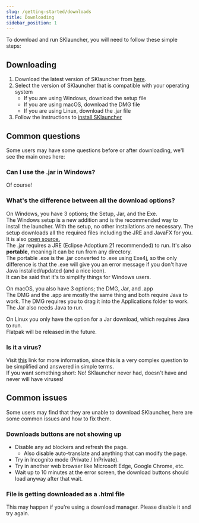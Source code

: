```yaml
---
slug: /getting-started/downloads
title: Downloading
sidebar_position: 1
---
```


To download and run SKlauncher, you will need to follow these simple steps:

## Downloading
1. Download the latest version of SKlauncher from [here](https://skmedix.pl/downloads).
2. Select the version of SKlauncher that is compatible with your operating system
    - If you are using Windows, download the setup file
    - If you are using macOS, download the DMG file
    - If you are using Linux, download the .jar file
3. Follow the instructions to [install SKlauncher](/getting-started/install)

## Common questions
Some users may have some questions before or after downloading, we'll see the main ones here:

### Can I use the .jar in Windows?
Of course!

### What's the difference between all the download options?
On Windows, you have 3 options; the Setup, Jar, and the Exe.\
The Windows setup is a new addition and is the recommended way to install the launcher. With the setup, 
no other installations are necessary. The setup downloads all the required files including the JRE and JavaFX for you. It is also [open source.](https://github.com/sklauncher/installer)\
The .jar requires a JRE (Eclipse Adoptium 21 recommended) to run. It's also **portable**, meaning it can be run from any directory.\
The portable .exe is the .jar converted to .exe using Exe4j, so the only difference is that the .exe will give you an error message if you don't have Java installed/updated (and a nice icon).\
It can be said that it's to simplify things for Windows users.

On macOS, you also have 3 options; the DMG, Jar, and .app\
The DMG and the .app are mostly the same thing and both require Java to work. The DMG requires you to drag it into the Applications 
folder to work.\
The Jar also needs Java to run.

On Linux you only have the option for a Jar download, which requires Java to run.\
Flatpak will be released in the future.

### Is it a virus?
Visit [this](/virus) link for more information, since this is a very complex question to be simplified and answered in simple terms.\
If you want something short: No! SKlauncher never had, doesn't have and never will have viruses!

## Common issues
Some users may find that they are unable to download SKlauncher, here are some common issues and how to fix them.

### Downloads buttons are not showing up
- Disable any ad blockers and refresh the page.
    - Also disable auto-translate and anything that can modify the page.
- Try in Incognito mode (Private / InPrivate).
- Try in another web browser like Microsoft Edge, Google Chrome, etc.
- Wait up to 10 minutes at the error screen, the download buttons should load anyway after that wait.

### File is getting downloaded as a .html file
This may happen if you're using a download manager. Please disable it and try again.
